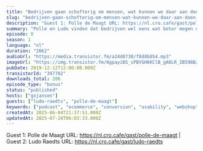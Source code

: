 ```yaml
---
title: "Bedrijven gaan schofterig om mensen, wat kunnen we daar aan doen? met Polle de Maagt en Lude Raedts"
slug: "bedrijven-gaan-schofterig-om-mensen-wat-kunnen-we-daar-aan-doen-met-polle-de-maagt-en-lude-raedts"
description: "Guest 1: Polle de Maagt URL: https://nl.cro.cafe/gast/polle-de-maagt | Guest 2: Ludo Raedts URL: https://nl.cro.cafe/gast/ludo-raedts"
summary: "Polle en Ludo vinden dat bedrijven wel eens wat beter mogen omgaan met klanten, hier hoor je wat ze allemaal mis vinden gaan en wat we er aan kunnen doen om die menselijkheid terug te krijgen."
episode: 0
season: 1
language: "nl"
duration: "2062"
audioUrl: "https://media.transistor.fm/a24d8738/f8d8b854.mp3"
imageUrl: "https://img.transistor.fm/6gpayiBS_sPBYGH6KClB_gA0LR_IB598BzqIDuHoRfQ/rs:fill:0:0:1/w:3000/h:3000/q:60/aHR0cHM6Ly9pbWct/dXBsb2FkLXByb2R1/Y3Rpb24udHJhbnNp/c3Rvci5mbS9iNjBh/MTIzNzhhYzZhNGQ3/ZjkzN2JiOWE3ZDBi/YzljOS5qcGVn.webp"
pubDate: 2019-12-12T12:00:00.000Z
transistorId: "397702"
downloads_total: 206
episode_type: "bonus"
status: "published"
hosts: ["gxjansen"]
guests: ["ludo-raedts", "polle-de-maagt"]
keywords: ["podcast", "ecommerce", "conversion", "usability", "webshop", "english"]
createdAt: 2025-06-04T21:37:51.000Z
updatedAt: 2025-07-28T06:03:33.000Z
---
```


Guest 1: Polle de Maagt URL: https://nl.cro.cafe/gast/polle-de-maagt | Guest 2: Ludo Raedts URL: https://nl.cro.cafe/gast/ludo-raedts
